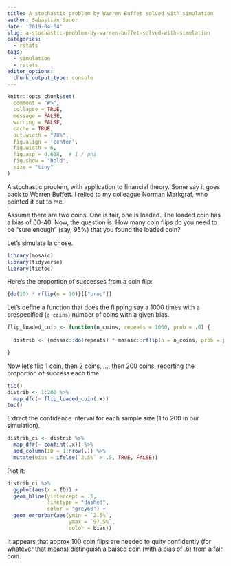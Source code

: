 ```yaml
---
title: A stochastic problem by Warren Buffet solved with simulation
author: Sebastian Sauer
date: '2019-04-04'
slug: a-stochastic-problem-by-warren-buffet-solved-with-simulation
categories:
  - rstats
tags:
  - simulation
  - rstats
editor_options: 
  chunk_output_type: console
---
```



```r
knitr::opts_chunk$set(
  comment = "#>",
  collapse = TRUE,
  message = FALSE,
  warning = FALSE,
  cache = TRUE,
  out.width = "70%",
  fig.align = 'center',
  fig.width = 6,
  fig.asp = 0.618,  # 1 / phi
  fig.show = "hold",
  size = "tiny"
)
```


A stochastic problem, with application to financial theory. Some say it goes back to Warren Buffett. I relied to my colleague Norman Markgraf, who pointed it out to me.

Assume there are two coins. One is fair, one is loaded. The loaded coin has a bias of 60-40. Now, the question is: How many coin flips do you need to be "sure enough" (say, 95%) that you found the loaded coin?


Let's simulate la chose.

```r
library(mosaic)
library(tidyverse)
library(tictoc)
```


Here's the proportion of successes from a coin flip:


```r
{do(10) * rflip(n = 10)}[["prop"]]
```



Let's define a function that does the flipping say a 1000 times with a prespecified (`c_coins`) number of coins with a given bias.

```r
flip_loaded_coin <- function(n_coins, repeats = 1000, prob = .6) {
  
  distrib <- {mosaic::do(repeats) * mosaic::rflip(n = n_coins, prob = prob)}[["prop"]]

}
```


Now let's flip 1 coin, then 2 coins, ..., then 200 coins, reporting the proportion of success each time.

```r
tic()
distrib <- 1:200 %>% 
  map_dfc(~ flip_loaded_coin(.x))
toc()
```

Extract the confidence interval for each sample size (1 to 200 in our simulation).

```r
distrib_ci <- distrib %>% 
  map_dfr(~ confint(.x)) %>% 
  add_column(ID = 1:nrow(.)) %>% 
  mutate(bias = ifelse(`2.5%` > .5, TRUE, FALSE))
```



Plot it:


```r
distrib_ci %>% 
  ggplot(aes(x = ID)) +
  geom_hline(yintercept = .5, 
             linetype = "dashed", 
             color = "grey60") +
  geom_errorbar(aes(ymin = `2.5%`,
                    ymax = `97.5%`,
                    color = bias))
```


It appears that approx 100 coin flips are needed to quity confidently (for whatever that means) distinguish a baised coin (with a bias of .6) from a fair coin.


